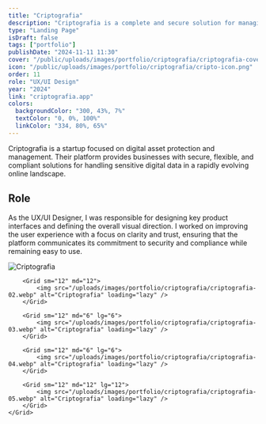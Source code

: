 ```yaml
---
title: "Criptografia"
description: "Criptografia is a complete and secure solution for managing multisig portfolios."
type: "Landing Page"
isDraft: false
tags: ["portfolio"]
publishDate: "2024-11-11 11:30"
cover: "/public/uploads/images/portfolio/criptografia/criptografia-cover.png"
icon: "/public/uploads/images/portfolio/criptografia/cripto-icon.png"
order: 11
role: "UX/UI Design"
year: "2024"
link: "criptografia.app"
colors:
  backgroundColor: "300, 43%, 7%"
  textColor: "0, 0%, 100%"
  linkColor: "334, 80%, 65%"
---
```



<div class="wrap-sm">

Criptografia is a startup focused on digital asset protection and management. Their platform provides businesses with secure, flexible, and compliant solutions for handling sensitive digital data in a rapidly evolving online landscape.


## Role 

As the UX/UI Designer, I was responsible for designing key product interfaces and defining the overall visual direction. I worked on improving the user experience with a focus on clarity and trust, ensuring that the platform communicates its commitment to security and compliance while remaining easy to use.

</div>

<div class="wrap-wider">
    <Grid isContainer>
        <Grid sm="12" md="12">
            <img src="/uploads/images/portfolio/criptografia/criptografia-01.png" alt="Criptografia" loading="lazy" />
        </Grid>


        <Grid sm="12" md="12">
            <img src="/uploads/images/portfolio/criptografia/criptografia-02.webp" alt="Criptografia" loading="lazy" />
        </Grid>

        <Grid sm="12" md="6" lg="6">
            <img src="/uploads/images/portfolio/criptografia/criptografia-03.webp" alt="Criptografia" loading="lazy" />
        </Grid>

        <Grid sm="12" md="6" lg="6">
            <img src="/uploads/images/portfolio/criptografia/criptografia-04.webp" alt="Criptografia" loading="lazy" />
        </Grid>

        <Grid sm="12" md="12" lg="12">
            <img src="/uploads/images/portfolio/criptografia/criptografia-05.webp" alt="Criptografia" loading="lazy" />
        </Grid>
    </Grid>
</div>